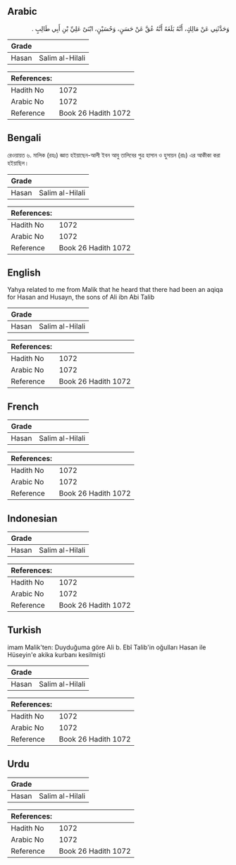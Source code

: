 ## Arabic


<div dir="rtl" lang="ar" style={{fontSize:'larger',backgroundColor:'#f8f9fa',padding:20}}>
وَحَدَّثَنِي عَنْ مَالِكٍ، أَنَّهُ بَلَغَهُ أَنَّهُ عُقَّ عَنْ حَسَنٍ، وَحُسَيْنٍ، ابْنَىْ عَلِيِّ بْنِ أَبِي طَالِبٍ ‏.‏
</div>
<div style={{backgroundColor:'#f8f9fa',padding:20, marginBottom: 10}}><table> <thead> <tr> <th>Grade</th> <th></th> </tr> </thead> <tbody> <tr><td>Hasan</td><td>Salim al-Hilali</td></tr></tbody></table><table> <thead> <tr> <th>References:</th> <th></th> </tr> </thead> <tbody><tr><td>Hadith No</td><td>1072</td></tr><tr><td>Arabic No</td><td>1072</td></tr><tr><td>Reference</td><td>Book 26 Hadith 1072</td></tr></tbody></table></div>

## Bengali


<div dir="ltr" lang="bn" style={{fontSize:'larger',backgroundColor:'#f8f9fa',padding:20}}>
রেওয়ায়ত ৬. মালিক (রহঃ) জ্ঞাত হইয়াছেন-আলী ইবন আবু তালিবের পুত্র হাসান ও হুসায়ন (রাঃ) এর আকীকা করা হইয়াছিল।
</div>
<div style={{backgroundColor:'#f8f9fa',padding:20, marginBottom: 10}}><table> <thead> <tr> <th>Grade</th> <th></th> </tr> </thead> <tbody> <tr><td>Hasan</td><td>Salim al-Hilali</td></tr></tbody></table><table> <thead> <tr> <th>References:</th> <th></th> </tr> </thead> <tbody><tr><td>Hadith No</td><td>1072</td></tr><tr><td>Arabic No</td><td>1072</td></tr><tr><td>Reference</td><td>Book 26 Hadith 1072</td></tr></tbody></table></div>

## English


<div dir="ltr" lang="en" style={{fontSize:'larger',backgroundColor:'#f8f9fa',padding:20}}>
Yahya related to me from Malik that he heard that there had been an aqiqa for Hasan and Husayn, the sons of Ali ibn Abi Talib
</div>
<div style={{backgroundColor:'#f8f9fa',padding:20, marginBottom: 10}}><table> <thead> <tr> <th>Grade</th> <th></th> </tr> </thead> <tbody> <tr><td>Hasan</td><td>Salim al-Hilali</td></tr></tbody></table><table> <thead> <tr> <th>References:</th> <th></th> </tr> </thead> <tbody><tr><td>Hadith No</td><td>1072</td></tr><tr><td>Arabic No</td><td>1072</td></tr><tr><td>Reference</td><td>Book 26 Hadith 1072</td></tr></tbody></table></div>

## French


<div dir="ltr" lang="fr" style={{fontSize:'larger',backgroundColor:'#f8f9fa',padding:20}}>

</div>
<div style={{backgroundColor:'#f8f9fa',padding:20, marginBottom: 10}}><table> <thead> <tr> <th>Grade</th> <th></th> </tr> </thead> <tbody> <tr><td>Hasan</td><td>Salim al-Hilali</td></tr></tbody></table><table> <thead> <tr> <th>References:</th> <th></th> </tr> </thead> <tbody><tr><td>Hadith No</td><td>1072</td></tr><tr><td>Arabic No</td><td>1072</td></tr><tr><td>Reference</td><td>Book 26 Hadith 1072</td></tr></tbody></table></div>

## Indonesian


<div dir="ltr" lang="id" style={{fontSize:'larger',backgroundColor:'#f8f9fa',padding:20}}>

</div>
<div style={{backgroundColor:'#f8f9fa',padding:20, marginBottom: 10}}><table> <thead> <tr> <th>Grade</th> <th></th> </tr> </thead> <tbody> <tr><td>Hasan</td><td>Salim al-Hilali</td></tr></tbody></table><table> <thead> <tr> <th>References:</th> <th></th> </tr> </thead> <tbody><tr><td>Hadith No</td><td>1072</td></tr><tr><td>Arabic No</td><td>1072</td></tr><tr><td>Reference</td><td>Book 26 Hadith 1072</td></tr></tbody></table></div>

## Turkish


<div dir="ltr" lang="tr" style={{fontSize:'larger',backgroundColor:'#f8f9fa',padding:20}}>
imam Malik'ten: Duyduğuma göre Ali b. Ebî Talib'in oğulları Hasan ile Hüseyin'e akika kurbanı kesilmişti
</div>
<div style={{backgroundColor:'#f8f9fa',padding:20, marginBottom: 10}}><table> <thead> <tr> <th>Grade</th> <th></th> </tr> </thead> <tbody> <tr><td>Hasan</td><td>Salim al-Hilali</td></tr></tbody></table><table> <thead> <tr> <th>References:</th> <th></th> </tr> </thead> <tbody><tr><td>Hadith No</td><td>1072</td></tr><tr><td>Arabic No</td><td>1072</td></tr><tr><td>Reference</td><td>Book 26 Hadith 1072</td></tr></tbody></table></div>

## Urdu


<div dir="rtl" lang="ur" style={{fontSize:'larger',backgroundColor:'#f8f9fa',padding:20}}>

</div>
<div style={{backgroundColor:'#f8f9fa',padding:20, marginBottom: 10}}><table> <thead> <tr> <th>Grade</th> <th></th> </tr> </thead> <tbody> <tr><td>Hasan</td><td>Salim al-Hilali</td></tr></tbody></table><table> <thead> <tr> <th>References:</th> <th></th> </tr> </thead> <tbody><tr><td>Hadith No</td><td>1072</td></tr><tr><td>Arabic No</td><td>1072</td></tr><tr><td>Reference</td><td>Book 26 Hadith 1072</td></tr></tbody></table></div>